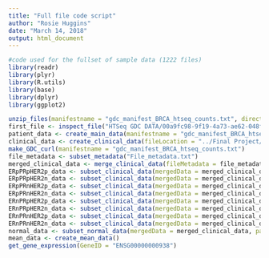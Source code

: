 ---
title: "Full file code script"
author: "Rosie Huggins"
date: "March 14, 2018"
output: html_document
---
```{r}
#code used for the fullset of sample data (1222 files)
library(readr)
library(plyr)
library(R.utils)
library(base)
library(dplyr)
library(ggplot2)

unzip_files(manifestname = "gdc_manifest_BRCA_htseq_counts.txt", directorylocation = "../Final Project/HTSeq GDC DATA/")
first_file <- inspect_file("HTSeq GDC DATA/00a9fc98-9f19-4a73-ae62-048fd7923b66/e30e547e-eeff-4a1f-829b-b6ec9e79f02a.htseq.counts")
patient_data <- create_main_data(manifestname = "gdc_manifest_BRCA_htseq_counts.txt", directorylocation = "../Final Project/HTSeq GDC DATA/", firstfile = first_file)
clinical_data <- create_clinical_data(fileLocation = "../Final Project/gdc_download_20180223_145229.tar.gz", clinicalName = "735bc5ff-86d1-421a-8693-6e6f92055563/nationwidechildrens.org_clinical_patient_brca.txt")
make_GDC_curl(manifestname = "gdc_manifest_BRCA_htseq_counts.txt")
file_metadata <- subset_metadata("File_metadata.txt")
merged_clinical_data <- merge_clinical_data(fileMetadata = file_metadata, clinicalData = clinical_data)
ERpPRpHER2p_data <- subset_clinical_data(mergedData = merged_clinical_data, patientData = patient_data, ER = "Positive", PR = "Positive", HER2 = "Positive")
ERpPRpHER2n_data <- subset_clinical_data(mergedData = merged_clinical_data, patientData = patient_data, ER = "Positive", PR = "Positive", HER2 = "Negative")
ERpPRnHER2p_data <- subset_clinical_data(mergedData = merged_clinical_data, patientData = patient_data, ER = "Positive", PR = "Negative", HER2 = "Positive")
ERpPRnHER2n_data <- subset_clinical_data(mergedData = merged_clinical_data, patientData = patient_data, ER = "Positive", PR = "Negative", HER2 = "Negative")
ERnPRpHER2p_data <- subset_clinical_data(mergedData = merged_clinical_data, patientData = patient_data, ER = "Negative", PR = "Positive", HER2 = "Positive")
ERnPRpHER2n_data <- subset_clinical_data(mergedData = merged_clinical_data, patientData = patient_data, ER = "Negative", PR = "Positive", HER2 = "Negative")
ERnPRnHER2p_data <- subset_clinical_data(mergedData = merged_clinical_data, patientData = patient_data, ER = "Negative", PR = "Negative", HER2 = "Positive")
ERnPRnHER2n_data <- subset_clinical_data(mergedData = merged_clinical_data, patientData = patient_data, ER = "Negative", PR = "Negative", HER2 = "Negative")
normal_data <- subset_normal_data(mergedData = merged_clinical_data, patientData = patient_data)
mean_data <- create_mean_data()
get_gene_expression(GeneID = "ENSG00000000938")
```

